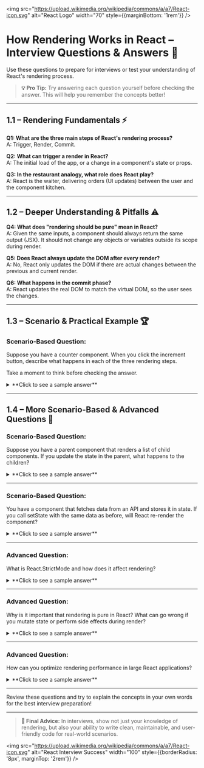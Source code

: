 
<img src="https://upload.wikimedia.org/wikipedia/commons/a/a7/React-icon.svg" alt="React Logo" width="70" style={{marginBottom: '1rem'}} />

# How Rendering Works in React – Interview Questions & Answers 🎯

Use these questions to prepare for interviews or test your understanding of React's rendering process.

> **💡 Pro Tip:** Try answering each question yourself before checking the answer. This will help you remember the concepts better!

---

## 1.1 – Rendering Fundamentals ⚡

<div style={{ background: 'rgba(0, 100, 200, 0.10)', padding: '15px', borderRadius: '5px', marginBottom: '20px', border: '1px solid rgba(0, 100, 200, 0.15)', color: 'inherit' }}>

**Q1: What are the three main steps of React's rendering process?**  
A: Trigger, Render, Commit.

**Q2: What can trigger a render in React?**  
A: The initial load of the app, or a change in a component's state or props.

**Q3: In the restaurant analogy, what role does React play?**  
A: React is the waiter, delivering orders (UI updates) between the user and the component kitchen.

</div>

---

## 1.2 – Deeper Understanding & Pitfalls ⚠️

<div style={{ background: 'rgba(230, 150, 70, 0.10)', padding: '15px', borderRadius: '5px', marginBottom: '20px', border: '1px solid rgba(230, 150, 70, 0.15)', color: 'inherit' }}>

**Q4: What does "rendering should be pure" mean in React?**  
A: Given the same inputs, a component should always return the same output (JSX). It should not change any objects or variables outside its scope during render.

**Q5: Does React always update the DOM after every render?**  
A: No, React only updates the DOM if there are actual changes between the previous and current render.

**Q6: What happens in the commit phase?**  
A: React updates the real DOM to match the virtual DOM, so the user sees the changes.

</div>

---

## 1.3 – Scenario & Practical Example 🏆

<div style={{ background: 'rgba(20, 120, 220, 0.10)', padding: '20px', borderRadius: '5px', marginBottom: '20px', border: '1px solid rgba(20, 120, 220, 0.15)', color: 'inherit' }}>

### Scenario-Based Question:

Suppose you have a counter component. When you click the increment button, describe what happens in each of the three rendering steps.

Take a moment to think before checking the answer.

<details>
<summary>**Click to see a sample answer**</summary>

**Sample Answer:**
- **Trigger:** Clicking the button triggers a state update.
- **Render:** React calls the component to calculate the new UI (with the updated count).
- **Commit:** React updates the DOM to show the new count.

</details>
</div>

---

## 1.4 – More Scenario-Based & Advanced Questions 🚀

<div style={{ background: 'rgba(100, 200, 100, 0.10)', padding: '20px', borderRadius: '5px', marginBottom: '20px', border: '1px solid rgba(100, 200, 100, 0.15)', color: 'inherit' }}>

### Scenario-Based Question:

Suppose you have a parent component that renders a list of child components. If you update the state in the parent, what happens to the children?

<details>
<summary>**Click to see a sample answer**</summary>

**Sample Answer:**
- When the parent's state updates, React will re-render the parent.
- All child components will also be re-rendered unless they are memoized (e.g., with React.memo) and their props haven't changed.

</details>

---

### Scenario-Based Question:

You have a component that fetches data from an API and stores it in state. If you call setState with the same data as before, will React re-render the component?

<details>
<summary>**Click to see a sample answer**</summary>

**Sample Answer:**
- If you call setState with the exact same value as the current state, React will skip the re-render for performance reasons.
- For objects and arrays, React uses reference equality (===), so even if the contents are the same, a new object reference will trigger a re-render.

</details>

---

### Advanced Question:

What is React.StrictMode and how does it affect rendering?

<details>
<summary>**Click to see a sample answer**</summary>

**Sample Answer:**
- React.StrictMode is a tool for highlighting potential problems in an application.
- In development mode, it intentionally double-invokes certain lifecycle methods and render functions to help you find side effects and bugs in your components.
- It does not affect production builds.

</details>

---

### Advanced Question:

Why is it important that rendering is pure in React? What can go wrong if you mutate state or perform side effects during render?

<details>
<summary>**Click to see a sample answer**</summary>

**Sample Answer:**
- Pure rendering means the same inputs always produce the same output, making your UI predictable and easier to debug.
- If you mutate state or perform side effects during render, you can introduce bugs, unpredictable UI, and make React's optimizations (like skipping renders) unreliable.
- React may call your render function multiple times (especially in StrictMode), so side effects in render can cause duplicate actions or inconsistent state.

</details>

---

### Advanced Question:

How can you optimize rendering performance in large React applications?

<details>
<summary>**Click to see a sample answer**</summary>

**Sample Answer:**
- Use React.memo to prevent unnecessary re-renders of child components.
- Use useMemo and useCallback to memoize expensive calculations and functions.
- Split large components into smaller ones.
- Use keys correctly in lists.
- Avoid unnecessary state in high-level components.
- Consider virtualization for large lists (e.g., react-window).

</details>
</div>

---

<Callout type="info">Review these questions and try to explain the concepts in your own words for the best interview preparation!</Callout>

---

> **🚀 Final Advice:** In interviews, show not just your knowledge of rendering, but also your ability to write clean, maintainable, and user-friendly code for real-world scenarios.

<img src="https://upload.wikimedia.org/wikipedia/commons/a/a7/React-icon.svg" alt="React Interview Success" width="100" style={{borderRadius: '8px', marginTop: '2rem'}} />
